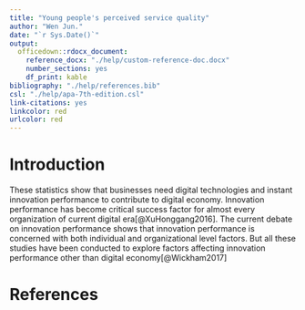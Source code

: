 ```yaml
---
title: "Young people's perceived service quality"
author: "Wen Jun."
date: "`r Sys.Date()`"
output: 
  officedown::rdocx_document:
    reference_docx: "./help/custom-reference-doc.docx"
    number_sections: yes
    df_print: kable
bibliography: "./help/references.bib"
csl: "./help/apa-7th-edition.csl"
link-citations: yes
linkcolor: red
urlcolor: red
---
```


# Introduction

These statistics show that businesses need digital technologies and instant innovation performance to contribute to digital economy. Innovation performance has become critical success factor for almost every organization of current digital era[@XuHonggang2016]. The current debate on innovation performance shows that innovation performance is concerned with both individual and organizational level factors. But all these studies have been conducted to explore factors affecting innovation performance other than digital economy[@Wickham2017]

# References {.unnumbered}
